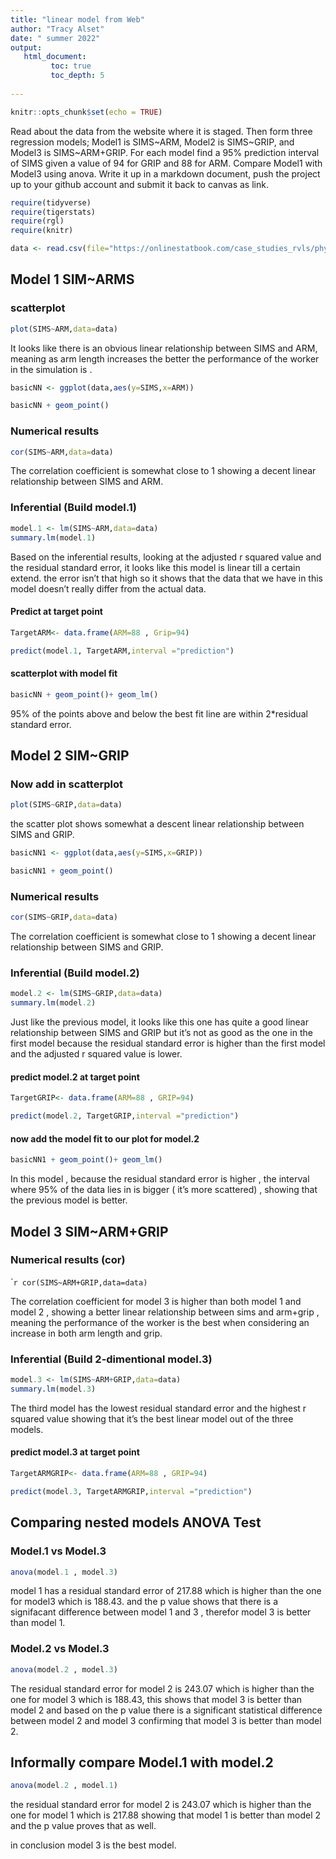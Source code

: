 ```yaml
---
title: "linear model from Web"
author: "Tracy Alset"
date: " summer 2022"
output:
   html_document:
         toc: true
         toc_depth: 5
        
---
```


```r
knitr::opts_chunk$set(echo = TRUE)
```

Read about the data from the website where it is staged.  Then form three regression models; Model1 is SIMS~ARM, Model2 is SIMS~GRIP, and Model3 is SIMS~ARM+GRIP. For each model find a 95% prediction interval of SIMS given a value of 94  for GRIP and 88 for ARM. Compare Model1 with Model3 using anova. Write it up in a markdown document, push the project up to your github account and submit it back to canvas as link. 

 


```r
require(tidyverse)
require(tigerstats)
require(rgl)
require(knitr)

```

```r
data <- read.csv(file="https://onlinestatbook.com/case_studies_rvls/physical_strength/data.txt",sep="",header=TRUE)  

```

## Model 1 SIM~ARMS
### scatterplot
```r
plot(SIMS~ARM,data=data)
```

It looks like there is an obvious linear relationship between SIMS and ARM, meaning as arm length increases the better the performance of the worker in the simulation is . 


```r
basicNN <- ggplot(data,aes(y=SIMS,x=ARM))
```
```r
basicNN + geom_point()
```



### Numerical results

```r
cor(SIMS~ARM,data=data)
```

The correlation coefficient is somewhat close to 1 showing a decent linear relationship between SIMS and ARM. 

### Inferential  (Build model.1)

```r
model.1 <- lm(SIMS~ARM,data=data)
summary.lm(model.1)
```

Based on the inferential results, looking at the adjusted r squared value and the residual standard error, it looks like this model is linear till a certain extend. the error isn't that high so it shows that the data that we have in this model doesn't really differ from the actual data.


#### Predict at target point

```r
TargetARM<- data.frame(ARM=88 , Grip=94)
```

```r
predict(model.1, TargetARM,interval ="prediction")
```


#### scatterplot with model fit
  
```r
basicNN + geom_point()+ geom_lm()
```  
  
  95% of the points above and below the best fit line are within 2*residual standard error. 
  

## Model 2 SIM~GRIP

### Now add in scatterplot
```r
plot(SIMS~GRIP,data=data)
```

the scatter plot shows somewhat a descent linear relationship between SIMS and GRIP.

```r
basicNN1 <- ggplot(data,aes(y=SIMS,x=GRIP))
```
```r
basicNN1 + geom_point()
```

### Numerical results 


```r
cor(SIMS~GRIP,data=data)
```

The correlation coefficient is somewhat close to 1 showing a decent linear relationship between SIMS and GRIP.

### Inferential  (Build model.2)
  
```r
model.2 <- lm(SIMS~GRIP,data=data)
summary.lm(model.2)
```

Just like the previous model, it looks like this one has quite a good linear relationship between SIMS and GRIP but it's not as good as the one in the first model because the residual standard error is higher than the first model and the adjusted r squared value is lower.


#### predict model.2 at target point

```r
TargetGRIP<- data.frame(ARM=88 , GRIP=94)
```

```r
predict(model.2, TargetGRIP,interval ="prediction")
```


#### now add the model fit to our plot for model.2
  
```r
basicNN1 + geom_point()+ geom_lm()
```  

In this model , because the residual standard error is higher , the interval where 95% of the data lies in is bigger ( it's more scattered) , showing that the previous model is better.


## Model 3 SIM~ARM+GRIP

### Numerical results (cor)

````r
cor(SIMS~ARM+GRIP,data=data)
```
  
The correlation coefficient for model 3 is higher than both model 1 and model 2 , showing a better linear relationship between sims and arm+grip , meaning the performance of the worker is the best when considering an increase in both arm length and grip.  
  
  
### Inferential  (Build 2-dimentional model.3)

```r
model.3 <- lm(SIMS~ARM+GRIP,data=data)
summary.lm(model.3)
```

The third model has the lowest residual standard error and the highest r squared value showing that it's the best linear model out of the three models.



#### predict model.3 at target point
```r
TargetARMGRIP<- data.frame(ARM=88 , GRIP=94)
```

```r
predict(model.3, TargetARMGRIP,interval ="prediction")
``` 

## Comparing nested models ANOVA Test

### Model.1 vs Model.3

```r
anova(model.1 , model.3)
```
model 1 has a residual standard error of 217.88 which is higher than the one for model3 which is 188.43. and the p value shows that there is a signifacant difference between model 1 and 3 , therefor model 3 is better than model 1. 


### Model.2 vs Model.3

```r
anova(model.2 , model.3)
```

The residual standard error for model 2 is 243.07 which is higher than the one for model 3 which is 188.43, this shows that model 3 is better than model 2 and based on the p value there is a significant statistical difference between model 2 and model 3 confirming that model 3 is better than model 2.


## Informally compare Model.1 with model.2
```r
anova(model.2 , model.1)
```

the residual standard error for model 2 is 243.07 which  is higher than the one for model 1 which is 217.88 showing that model 1 is better than model 2 and the p value proves that as well.


in conclusion model 3 is the best model.


